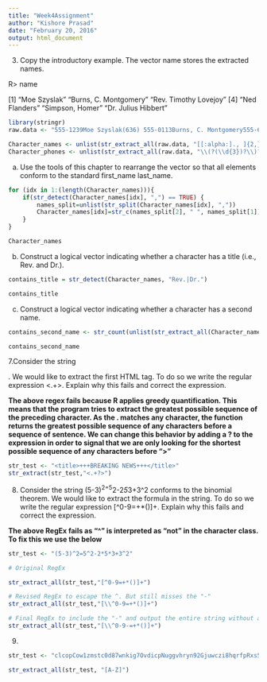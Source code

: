 ```yaml
---
title: "Week4Assignment"
author: "Kishore Prasad"
date: "February 20, 2016"
output: html_document
---
```


3. Copy the introductory example. The vector name stores the extracted names.

R> name

[1] "Moe Szyslak" "Burns, C. Montgomery" "Rev. Timothy Lovejoy"
[4] "Ned Flanders" "Simpson, Homer" "Dr. Julius Hibbert"

```r
library(stringr)
raw.data <- "555-1239Moe Szyslak(636) 555-0113Burns, C. Montgomery555-6542Rev. Timothy Lovejoy555 8904Ned Flanders636-555-3226Simpson,Homer5553642Dr. Julius Hibbert"

Character_names <- unlist(str_extract_all(raw.data, "[[:alpha:]., ]{2,}"))
Character_phones <- unlist(str_extract_all(raw.data, "\\(?(\\d{3})?\\)?(-| )?\\d{3}(-| )?\\d{4}"))

```

(a) Use the tools of this chapter to rearrange the vector so that all elements conform to the standard first_name last_name.

```r
for (idx in 1:(length(Character_names))){
    if(str_detect(Character_names[idx], ",") == TRUE) {
        names_split=unlist(str_split(Character_names[idx], ","))
        Character_names[idx]=str_c(names_split[2], " ", names_split[1])
    }
}

Character_names
```


(b) Construct a logical vector indicating whether a character has a title (i.e., Rev. and Dr.).

```r

contains_title = str_detect(Character_names, "Rev.|Dr.")

contains_title
```


(c) Construct a logical vector indicating whether a character has a second name.

```r
contains_second_name <- str_count(unlist(str_extract_all(Character_names, "[^Rev\\. |Dr\\. ].+")), " ") > 1

contains_second_name

```


7.Consider the string <title>+++BREAKING NEWS+++</title>. We would like to
extract the first HTML tag. To do so we write the regular expression <.+>. Explain why
this fails and correct the expression.

**The above regex fails because R applies greedy quantification. This means that the program tries to extract the greatest possible sequence of the preceding character. As the . matches any character, the function returns the greatest possible sequence of any characters before a sequence of sentence. We can change this behavior by adding a ? to the expression in order to signal that we are only looking for the shortest possible sequence of any characters before ">"**

```r

str_test <- "<title>+++BREAKING NEWS+++</title>"
str_extract(str_test,"<.+?>")

```


8. Consider the string (5-3)^2=5^2-2*5*3+3^2 conforms to the binomial
theorem. We would like to extract the formula in the string. To do so we write the
regular expression [^0-9=+*()]+. Explain why this fails and correct the expression.

**The above RegEx fails as "^" is interpreted as "not" in the character class. To fix this we use the below**

```r

str_test <- "(5-3)^2=5^2-2*5*3+3^2"

# Original RegEx

str_extract_all(str_test,"[^0-9=+*()]+")

# Revised RegEx to escape the ^. But still misses the "-"
str_extract_all(str_test,"[\\^0-9=+*()]+")

# Final RegEx to include the "-" and output the entire string without any issues.    
str_extract_all(str_test,"[\\^0-9-=+*()]+")

```

9.

```r

str_test <- "clcopCow1zmstc0d87wnkig7OvdicpNuggvhryn92Gjuwczi8hqrfpRxs5Aj5dwpn0TanwoUwisdij7Lj8kpf03AT5Idr3coc0bt7yczjatOaootj55t3Nj3ne6c4Sfek.r1w1YwwojigOd6vrfUrbz2.2bkAnbhzgv4R9i05zEcrop.wAgnb.SqoU65fPa1otfb7wEm24k6t3sR9zqe5fy89n6Nd5t9kc4fE905gmc4Rgxo5nhDk!gr"

str_extract_all(str_test, "[A-Z]")

```





